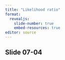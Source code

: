 ```yaml
---
title: "Likelihood ratio"
format: 
  revealjs:
    slide-number: true
    embed-resources: true
editor: source
---
```


## Slide 07-04

::: notes

:::

